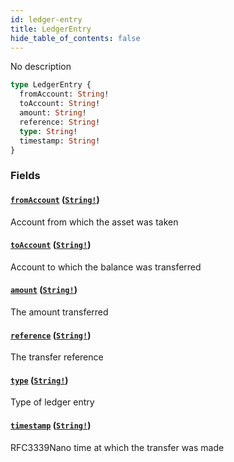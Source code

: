 ```yaml
---
id: ledger-entry
title: LedgerEntry
hide_table_of_contents: false
---
```



No description

```graphql
type LedgerEntry {
  fromAccount: String!
  toAccount: String!
  amount: String!
  reference: String!
  type: String!
  timestamp: String!
}
```


### Fields

#### [`fromAccount`](#) ([`String!`](/docs/testnet/graphql/scalars/string))

Account from which the asset was taken


#### [`toAccount`](#) ([`String!`](/docs/testnet/graphql/scalars/string))

Account to which the balance was transferred


#### [`amount`](#) ([`String!`](/docs/testnet/graphql/scalars/string))

The amount transferred


#### [`reference`](#) ([`String!`](/docs/testnet/graphql/scalars/string))

The transfer reference


#### [`type`](#) ([`String!`](/docs/testnet/graphql/scalars/string))

Type of ledger entry


#### [`timestamp`](#) ([`String!`](/docs/testnet/graphql/scalars/string))

RFC3339Nano time at which the transfer was made




